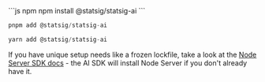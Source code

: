 <CodeGroup>
```js npm
npm install @statsig/statsig-ai
```

```js pnpm
pnpm add @statsig/statsig-ai
```

```js yarn
yarn add @statsig/statsig-ai
```
</CodeGroup>

If you have unique setup needs like a frozen lockfile, take a look at the [Node Server SDK docs](/server-core/node-core#installation) - the AI SDK will install Node Server if you don't already have it.

